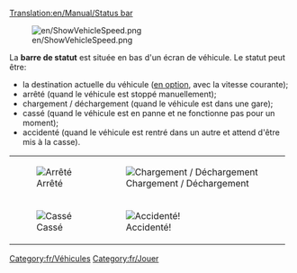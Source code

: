 [[Translation:en/Manual/Status bar]]

[[File:en/ShowVehicleSpeed.png]]

La '''barre de statut''' est située en bas d'un écran de véhicule. Le statut peut être:
* la destination actuelle du véhicule ([[fr/Archive/Manual/Settings/Options avancées/Interface#afficher-la-vitesse-du-vehicule-dans-la-barre-de-statut|en option]], avec la vitesse courante); 
* arrêté (quand le véhicule est stoppé manuellement);
* chargement / déchargement (quand le véhicule est dans une gare);
* cassé (quand le véhicule est en panne et ne fonctionne pas pour un moment);
* accidenté (quand le véhicule est rentré dans un autre et attend d'être mis à la casse).
{|
| [[File:en/Stopped.png|frame|none|Arrêté]]
| [[File:en/Loading unloading.png|frame|none|Chargement / Déchargement]]
|-
| [[File:en/Broken down.png|frame|none|Cassé]]
| [[File:en/Crashed.png|frame|none|Accidenté!]]
|}

[[Category:fr/Véhicules]]
[[Category:fr/Jouer]]